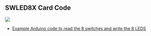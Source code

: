 == SWLED8X Card Code ==

<img src="http://land-boards.com/blwiki/images/f/fc/SWLEDX8-I2C-P119-Orth-720px.JPG"></img>

* [https://github.com/land-boards/lb-Arduino-Code/blob/master/LBCards/SWLED8X/SWLEDX8_01/SWLEDX8_01.ino Example Arduino code to read the 8 switches and write the 8 LEDS]
